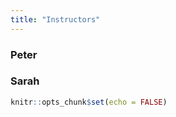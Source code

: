 ```yaml
---
title: "Instructors"
---
```


### Peter

### Sarah

```r
knitr::opts_chunk$set(echo = FALSE)
```

